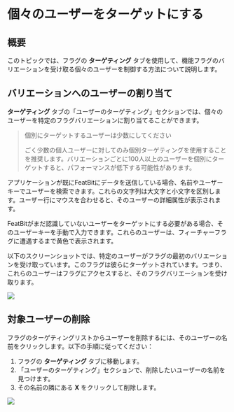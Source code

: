 
# 個々のユーザーをターゲットにする

## 概要 <a href="#overview" id="overview"></a>

このトピックでは、フラグの **ターゲティング** タブを使用して、機能フラグのバリエーションを受け取る個々のユーザーを制御する方法について説明します。

## バリエーションへのユーザーの割り当て <a href="#assigning-users-to-a-variation" id="assigning-users-to-a-variation"></a>

**ターゲティング** タブの「ユーザーのターゲティング」セクションでは、個々のユーザーを特定のフラグバリエーションに割り当てることができます。

> 個別にターゲットするユーザーは少数にしてください
>
> ごく少数の個人ユーザーに対してのみ個別ターゲティングを使用することを推奨します。バリエーションごとに100人以上のユーザーを個別にターゲットすると、パフォーマンスが低下する可能性があります。

アプリケーションが既にFeatBitにデータを送信している場合、名前やユーザーキーでユーザーを検索できます。これらの文字列は大文字と小文字を区別します。ユーザー行にマウスを合わせると、そのユーザーの詳細属性が表示されます。

FeatBitがまだ認識していないユーザーをターゲットにする必要がある場合、そのユーザーキーを手動で入力できます。これらのユーザーは、フィーチャーフラグに遭遇するまで黄色で表示されます。

以下のスクリーンショットでは、特定のユーザーがフラグの最初のバリエーションを受け取っています。このフラグは彼らにターゲットされています。つまり、これらのユーザーはフラグにアクセスすると、そのフラグバリエーションを受け取ります。

![](../../feature-flags/assets/targeting-users-with-flags/individual-user-targeting/001.webp)

## 対象ユーザーの削除 <a href="#removing-targeted-users" id="removing-targeted-users"></a>

フラグのターゲティングリストからユーザーを削除するには、そのユーザーの名前をクリックします。以下の手順に従ってください：

1. フラグの **ターゲティング** タブに移動します。
2. 「ユーザーのターゲティング」セクションで、削除したいユーザーの名前を見つけます。
3.  その名前の隣にある **X** をクリックして削除します。

![](../../feature-flags/assets/targeting-users-with-flags/individual-user-targeting/002.webp)

